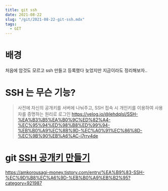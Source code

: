 ```yaml
---
title: git ssh
date: 2021-08-22
slug: "/git/2021-08-22-git-ssh.mdx"
tags:
  - GIT
---
```


# 배경
처음에 암것도 모르고
ssh 만들고 등록했다
늦었지만 지금이라도 정리해보자..

# SSH 는 무슨 기능?

> 사전에 자신의 공개키를 서버에 나눠주고, SSH 접속 시 개인키를 이용하여 사용자를 증명하는 원리로 로그인
https://velog.io/@lehdqlsl/SSH-%EA%B3%B5%EA%B0%9C%ED%82%A4-%EC%95%94%ED%98%B8%ED%99%94-%EB%B0%A9%EC%8B%9D-%EC%A0%91%EC%86%8D-%EC%9B%90%EB%A6%AC-i7rrv4de
# git [SSH 공개키 만들기](https://git-scm.com/book/ko/v2/Git-%EC%84%9C%EB%B2%84-SSH-%EA%B3%B5%EA%B0%9C%ED%82%A4-%EB%A7%8C%EB%93%A4%EA%B8%B0)





https://amkorousagi-money.tistory.com/entry/%EA%B9%83-SSH-%EC%9D%B8%EC%A6%9D-%EB%B0%A9%EB%B2%95?category=921987